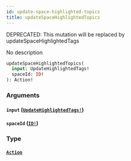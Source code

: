 ```yaml
---
id: update-space-highlighted-topics
title: updateSpaceHighlightedTopics
---
```


<span class="badge badge--warning">DEPRECATED: This mutation will be replaced by updateSpaceHighlightedTags</span>

No description

```graphql
updateSpaceHighlightedTopics(
  input: UpdateHighlightedTags!
  spaceId: ID!
): Action!

```

### Arguments

#### `input` ([`UpdateHighlightedTags!`](/docs/graphql/inputs/update-highlighted-tags))

#### `spaceId` ([`ID!`](/docs/graphql/scalars/id))

### Type

#### [`Action`](/docs/graphql/objects/action)
